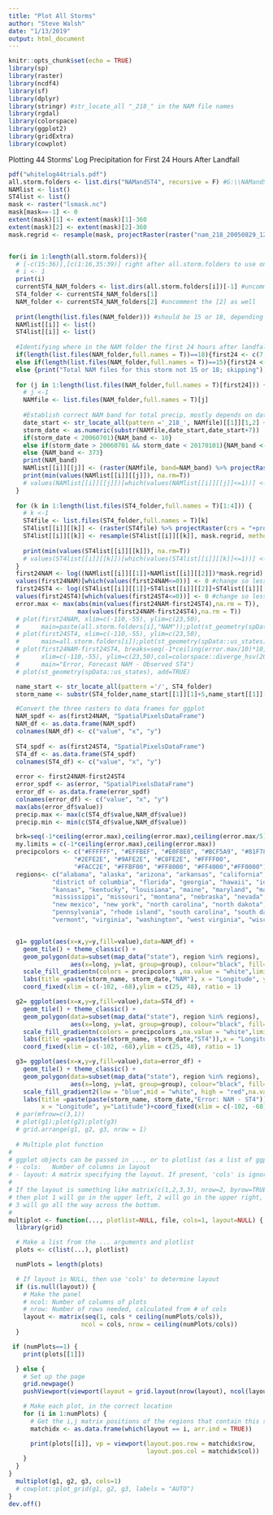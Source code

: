 ```yaml
---
title: "Plot All Storms"
author: "Steve Walsh"
date: "1/13/2019"
output: html_document
---
```


```r
knitr::opts_chunk$set(echo = TRUE)
library(sp)
library(raster)
library(ncdf4)
library(sf)
library(dplyr)
library(stringr) #str_locate_all "_218_" in the NAM file names
library(rgdal)
library(colorspace)
library(ggplot2)
library(gridExtra)
library(cowplot)
```

Plotting 44 Storms' Log Precipitation for First 24 Hours After Landfall

```r
pdf("whitelog44trials.pdf")
all.storm.folders <- list.dirs("NAMandST4", recursive = F) #G:\\NAMandST4
NAMlist <- list()
ST4list <- list()
mask <- raster("lsmask.nc")
mask[mask==-1] <- 0
extent(mask)[1] <- extent(mask)[1]-360
extent(mask)[2] <- extent(mask)[2]-360
mask.regrid <- resample(mask, projectRaster(raster("nam_218_20050829_1200_f012.grib"),crs = "+proj=longlat +datum=WGS84"), method='ngb')


for(i in 1:length(all.storm.folders)){
  # [-c(15:36)],[c(1:16,35:39)] right after all.storm.folders to use only the ones without jpeg2000 issue
  # i <- 1
  print(i)
  currentST4_NAM_folders <- list.dirs(all.storm.folders[i])[-1] #uncomment the [-1] when st4 and nam folders are together
  ST4_folder <- currentST4_NAM_folders[1]
  NAM_folder <- currentST4_NAM_folders[2] #uncomment the [2] as well
  
  print(length(list.files(NAM_folder))) #should be 15 or 18, depending if 72hr timestep exists
  NAMlist[[i]] <- list()
  ST4list[[i]] <- list()
  
  #Identifying where in the NAM folder the first 24 hours after landfall files are (latest timestep)
  if(length(list.files(NAM_folder,full.names = T))==18){first24 <- c(7,8)} 
  else if(length(list.files(NAM_folder,full.names = T))==15){first24 <- c(5,6)} 
  else {print("Total NAM files for this storm not 15 or 18; skipping"); next}
  
  for (j in 1:length(list.files(NAM_folder,full.names = T)[first24])) {
    # j <-1
    NAMfile <- list.files(NAM_folder,full.names = T)[j]
    
    #Establish correct NAM band for total precip, mostly depends on date of storm (3 w issues)
    date_start <- str_locate_all(pattern ='_218_', NAMfile)[[1]][1,2] + 1
    storm_date <- as.numeric(substr(NAMfile,date_start,date_start+7))
    if(storm_date < 20060701){NAM_band <- 10} 
    else if(storm_date > 20060701 && storm_date < 20170101){NAM_band <- 11} 
    else {NAM_band <- 373}
    print(NAM_band)
    NAMlist[[i]][[j]] <- (raster(NAMfile, band=NAM_band) %>% projectRaster(crs = "+proj=longlat +datum=WGS84"))
    print(min(values(NAMlist[[i]][[j]]), na.rm=T))
    # values(NAMlist[[i]][[j]])[which(values(NAMlist[[i]][[j]]<=1))] <- 1 #change nonpositive projected precipitation to 0.0000000001 to implement log precip without -Inf
  }
  
  for (k in 1:length(list.files(ST4_folder,full.names = T)[1:4])) {
    # k <-1
    ST4file <- list.files(ST4_folder,full.names = T)[k]
    ST4list[[i]][[k]] <- (raster(ST4file) %>% projectRaster(crs = "+proj=longlat +datum=WGS84"))
    ST4list[[i]][[k]] <- resample(ST4list[[i]][[k]], mask.regrid, method = "bilinear")
    
    print(min(values(ST4list[[i]][[k]]), na.rm=T))
    # values(ST4list[[i]][[k]])[which(values(ST4list[[i]][[k]]<=1))] <- 1 #change nonpositive projected precipitation to 0.0000000001 to implement log precip wihtout -Inf
  }
  first24NAM <- log((NAMlist[[i]][[1]]+NAMlist[[i]][[2]])*mask.regrid)
  values(first24NAM)[which(values(first24NAM<=0))] <- 0 #change so less than 1mm <- 0
  first24ST4 <- log((ST4list[[i]][[1]]+ST4list[[i]][[2]]+ST4list[[i]][[3]]+ST4list[[i]][[4]])*mask.regrid)
  values(first24ST4)[which(values(first24ST4<=0))] <- 0 #change so less than 1mm <- 0
  error.max <- max(abs(min(values(first24NAM-first24ST4),na.rm = T)),
                   max(values(first24NAM-first24ST4),na.rm = T))
  # plot(first24NAM, xlim=c(-110,-55), ylim=c(23,50),
  #      main=paste(all.storm.folders[i],"NAM"));plot(st_geometry(spData::us_states), add=TRUE)
  # plot(first24ST4, xlim=c(-110,-55), ylim=c(23,50),
  #      main=all.storm.folders[i]);plot(st_geometry(spData::us_states), add=TRUE)
  # plot(first24NAM-first24ST4, breaks=seq(-1*ceiling(error.max/10)*10,ceiling(error.max/10)*10,ceiling(error.max/10)),
  #      xlim=c(-110,-55), ylim=c(23,50),col=colorspace::diverge_hsv(20),
  #      main="Error, Forecast NAM - Observed ST4")
  # plot(st_geometry(spData::us_states), add=TRUE)

  name_start <- str_locate_all(pattern ='/', ST4_folder)
  storm_name <- substr(ST4_folder,name_start[[1]][1]+5,name_start[[1]][2]-1)

  #Convert the three rasters to data frames for ggplot
  NAM_spdf <- as(first24NAM, "SpatialPixelsDataFrame")
  NAM_df <- as.data.frame(NAM_spdf)
  colnames(NAM_df) <- c("value", "x", "y")
  
  ST4_spdf <- as(first24ST4, "SpatialPixelsDataFrame")
  ST4_df <- as.data.frame(ST4_spdf)
  colnames(ST4_df) <- c("value", "x", "y")
  
  error <- first24NAM-first24ST4
  error_spdf <- as(error, "SpatialPixelsDataFrame")
  error_df <- as.data.frame(error_spdf)
  colnames(error_df) <- c("value", "x", "y")
  max(abs(error_df$value))
  precip.max <- max(c(ST4_df$value,NAM_df$value))
  precip.min <- min(c(ST4_df$value,NAM_df$value))

  brk=seq(-1*ceiling(error.max),ceiling(error.max),ceiling(error.max/5))
  my.limits = c(-1*ceiling(error.max),ceiling(error.max))
  precipcolors <- c("#FFFFFF", "#EFFBEF", "#E0F8E0", "#BCF5A9", "#81F781",
                  "#2EFE2E", "#9AFE2E", "#C8FE2E", "#FFFF00",
                  "#FACC2E", "#FFBF00", "#FF8000", "#FF4000","#FF0000")
  regions<- c("alabama", "alaska", "arizona", "arkansas", "california", "colorado", "connecticut", "delaware",
            "district of columbia", "florida", "georgia", "hawaii", "idaho", "illinois", "indiana", "iowa",
            "kansas", "kentucky", "louisiana", "maine", "maryland", "massachusetts", "michigan", "minnesota",
            "mississippi", "missouri", "montana", "nebraska", "nevada", "new hampshire", "new jersey",
            "new mexico", "new york", "north carolina", "north dakota", "ohio", "oklahoma", "oregon",
            "pennsylvania", "rhode island", "south carolina", "south dakota", "tennessee", "texas", "utah",
            "vermont", "virginia", "washington", "west virginia", "wisconsin", "wyoming")


  g1= ggplot(aes(x=x,y=y,fill=value),data=NAM_df) + 
    geom_tile() + theme_classic() + 
    geom_polygon(data=subset(map_data("state"), region %in% regions), 
                 aes(x=long, y=lat, group=group), colour="black", fill="white", alpha=0) +
    scale_fill_gradientn(colors = precipcolors ,na.value = "white",limits=c(0,precip.max)) +
    labs(title =paste(storm_name, storm_date,"NAM"), x = "Longitude", y="Latitude") + 
    coord_fixed(xlim = c(-102, -68),ylim = c(25, 48), ratio = 1)

  g2= ggplot(aes(x=x,y=y,fill=value),data=ST4_df) + 
    geom_tile() + theme_classic() + 
    geom_polygon(data=subset(map_data("state"), region %in% regions), 
                 aes(x=long, y=lat, group=group), colour="black", fill="white", alpha=0) +
    scale_fill_gradientn(colors = precipcolors ,na.value = "white",limits=c(0,precip.max)) + 
    labs(title =paste(paste(storm_name, storm_date,"ST4")),x = "Longitude", y="Latitude") + 
    coord_fixed(xlim = c(-102, -68),ylim = c(25, 48), ratio = 1)

  g3= ggplot(aes(x=x,y=y,fill=value),data=error_df) + 
    geom_tile() + theme_classic() + 
    geom_polygon(data=subset(map_data("state"), region %in% regions), 
                 aes(x=long, y=lat, group=group), colour="black", fill="white", alpha=0) +
    scale_fill_gradient2(low = "blue",mid = "white", high = "red",na.value = "white") +
    labs(title =paste(paste(storm_name, storm_date,"Error: NAM - ST4")),
         x = "Longitude", y="Latitude")+coord_fixed(xlim = c(-102, -68),ylim = c(25, 48), ratio = 1)
  # par(mfrow=c(3,1))
  # plot(g1);plot(g2);plot(g3)
  # grid.arrange(g1, g2, g3, nrow = 1)
  
  # Multiple plot function
#
# ggplot objects can be passed in ..., or to plotlist (as a list of ggplot objects)
# - cols:   Number of columns in layout
# - layout: A matrix specifying the layout. If present, 'cols' is ignored.
#
# If the layout is something like matrix(c(1,2,3,3), nrow=2, byrow=TRUE),
# then plot 1 will go in the upper left, 2 will go in the upper right, and
# 3 will go all the way across the bottom.
#
multiplot <- function(..., plotlist=NULL, file, cols=1, layout=NULL) {
  library(grid)

  # Make a list from the ... arguments and plotlist
  plots <- c(list(...), plotlist)

  numPlots = length(plots)

  # If layout is NULL, then use 'cols' to determine layout
  if (is.null(layout)) {
    # Make the panel
    # ncol: Number of columns of plots
    # nrow: Number of rows needed, calculated from # of cols
    layout <- matrix(seq(1, cols * ceiling(numPlots/cols)),
                    ncol = cols, nrow = ceiling(numPlots/cols))
  }

 if (numPlots==1) {
    print(plots[[1]])

  } else {
    # Set up the page
    grid.newpage()
    pushViewport(viewport(layout = grid.layout(nrow(layout), ncol(layout))))

    # Make each plot, in the correct location
    for (i in 1:numPlots) {
      # Get the i,j matrix positions of the regions that contain this subplot
      matchidx <- as.data.frame(which(layout == i, arr.ind = TRUE))

      print(plots[[i]], vp = viewport(layout.pos.row = matchidx$row,
                                      layout.pos.col = matchidx$col))
    }
  }
}
  multiplot(g1, g2, g3, cols=1)
  # cowplot::plot_grid(g1, g2, g3, labels = "AUTO")
}
dev.off()
```